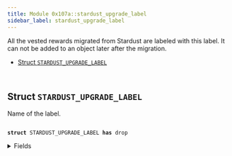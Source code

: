 ```yaml
---
title: Module 0x107a::stardust_upgrade_label
sidebar_label: stardust_upgrade_label
---
```


<Link id="0x107a_stardust_upgrade_label"/>
All the vested rewards migrated from Stardust are labeled with this label.
It can not be added to an object later after the migration.


-  [Struct `STARDUST_UPGRADE_LABEL`](#0x107a_stardust_upgrade_label_STARDUST_UPGRADE_LABEL)


<pre><code>
</code></pre>



<Link id="0x107a_stardust_upgrade_label_STARDUST_UPGRADE_LABEL"></Link>

## Struct `STARDUST_UPGRADE_LABEL`

Name of the label.


<pre><code>
<b>struct</b> <Link to="stardust_upgrade_label#0x107a_stardust_upgrade_label_STARDUST_UPGRADE_LABEL">STARDUST_UPGRADE_LABEL</Link> <b>has</b> drop
</code></pre>



<details>
<summary>Fields</summary>


<dl>
<dt>
<code>
dummy_field: bool</code>
</dt>
<dd>

</dd>
</dl>


</details>
